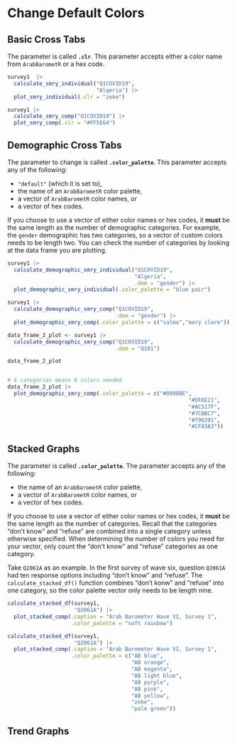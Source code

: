# Change Default Colors {#change-colors}


## Basic Cross Tabs {#change-colors-basic}

The parameter is called **`.clr`**. This parameter accepts either a color name from `ArabBarometR` or a hex code.

```r

survey1  |> 
  calculate_smry_individual("Q1COVID19",
                            "Algeria") |>
  plot_smry_individual(.clr = "zeke")

survey1 |>
  calculate_smry_comp("Q1COVID19") |>
  plot_smry_comp(.clr = "#FF5E64")


```


## Demographic Cross Tabs {#change-colors-demographic}

The parameter to change is called **`.color_palette`**. This parameter accepts any of the following:

  * `"default"` (which it is set to),
  * the name of an `ArabBarometR` color palette,
  * a vector of `ArabBarometR` color names, or
  * a vector of hex codes.
  
If you choose to use a vector of either color names or hex codes, it **must** be the same length as the number of demographic categories. For example, the `gender` demographic has two categories, so a vector of custom colors needs to be length two. You can check the number of categories by looking at the data frame you are plotting.

```r

survey1 |>
  calculate_demographic_smry_individual("Q1COVID19",
                                        "Algeria",
                                        .dem = "gender") |> 
  plot_demographic_smry_individual(.color_palette = "blue pair")

survey1 |>
  calculate_demographic_smry_comp("Q1COVID19",
                                  .dem = "gender") |> 
  plot_demographic_smry_comp(.color_palette = c("salma","mary clare"))

data_frame_2_plot <- survey1 |>
  calculate_demographic_smry_comp("Q1COVID19",
                                  .dem = "Q101") 

data_frame_2_plot


# 6 categories means 6 colors needed
data_frame_2_plot |> 
  plot_demographic_smry_comp(.color_palette = c("#0098BE",
                                                         "#DF6E21",
                                                         "#AC517F",
                                                         "#7CBBC7",
                                                         "#796391",
                                                         "#CF83A3"))


```


## Stacked Graphs {#change-colors-stacked}

The parameter is called **`.color_palette`**. The parameter accepts any of the following:

  * the name of an `ArabBarometR` color palette,
  * a vector of `ArabBarometR` color names, or
  * a vector of hex codes.
  
If you choose to use a vector of either color names or hex codes, it **must** be the same length as the number of categories. Recall that the categories "don't know" and "refuse" are combined into a single category unless otherwise specified. When determining the number of colors you need for your vector, only count the "don't know" and "refuse" categories as one category.

Take `Q2061A` as an example. In the first survey of wave six, question `Q2061A` had ten response options including "don't know" and "refuse". The `calculate_stacked_df()` function combines "don't konw" and "refuse" into one category, so the color palette vector only needs to be length nine.

```r

calculate_stacked_df(survey1,
                     "Q2061A") |>
  plot_stacked_comp(.caption = "Arab Barometer Wave VI, Survey 1",
                    .color_palette = "soft rainbow")

calculate_stacked_df(survey1,
                     "Q2061A") |>
  plot_stacked_comp(.caption = "Arab Barometer Wave VI, Survey 1",
                    .color_palette = c("AB blue",
                                       "AB orange",
                                       "AB magenta",
                                       "AB light blue",
                                       "AB purple",
                                       "AB pink",
                                       "AB yellow",
                                       "zeke",
                                       "pale green"))


```

## Trend Graphs {#change-colors-trend}

